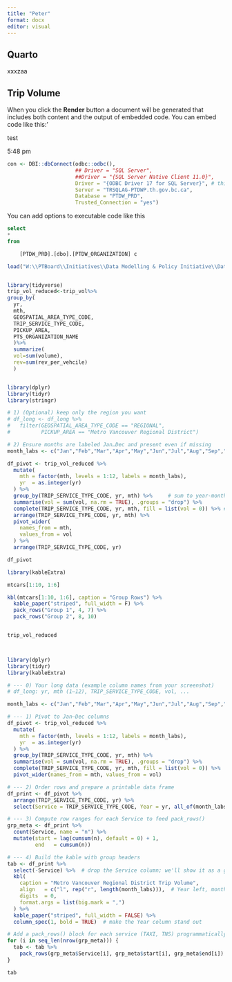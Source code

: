 ```yaml
---
title: "Peter"
format: docx
editor: visual
---
```


## Quarto

xxxzaa

## Trip Volume

When you click the **Render** button a document will be generated that includes both content and the output of embedded code. You can embed code like this:'

test

5:48 pm

```r

con <- DBI::dbConnect(odbc::odbc(),
                      ## Driver = "SQL Server",
                      ##Driver = "{SQL Server Native Client 11.0}",
                      Driver = "{ODBC Driver 17 for SQL Server}", # this driver works better; it needs to be installed
                      Server = "TRSQLAG-PTDWP.th.gov.bc.ca",
                      Database = "PTDW_PRD",
                      Trusted_Connection = "yes")


```

You can add options to executable code like this

```sql
 
select 
*
from 

	[PTDW_PRD].[dbo].[PTDW_ORGANIZATION] c

```

```r


load("W:\\PTBoard\\Initiatives\\Data Modelling & Policy Initiative\\Data Economic Modelling Projects\\2023_011_Indicators\\src\\trip_volume\\3_trip_volume_cube.Rda")


library(tidyverse)
trip_vol_reduced<-trip_vol%>%
group_by(
  yr, 
  mth, 
  GEOSPATIAL_AREA_TYPE_CODE,
  TRIP_SERVICE_TYPE_CODE, 
  PICKUP_AREA,  
  PTS_ORGANIZATION_NAME
  )%>%
  summarize(
  vol=sum(volume),
  rev=sum(rev_per_vehcile)
  ) 


library(dplyr)
library(tidyr)
library(stringr)

# 1) (Optional) keep only the region you want
# df_long <- df_long %>%
#   filter(GEOSPATIAL_AREA_TYPE_CODE == "REGIONAL",
#          PICKUP_AREA == "Metro Vancouver Regional District")

# 2) Ensure months are labeled Jan…Dec and present even if missing
month_labs <- c("Jan","Feb","Mar","Apr","May","Jun","Jul","Aug","Sep","Oct","Nov","Dec")

df_pivot <- trip_vol_reduced %>%
  mutate(
    mth = factor(mth, levels = 1:12, labels = month_labs),
    yr  = as.integer(yr)
  ) %>%
  group_by(TRIP_SERVICE_TYPE_CODE, yr, mth) %>%     # sum to year-month-service
  summarise(vol = sum(vol, na.rm = TRUE), .groups = "drop") %>%
  complete(TRIP_SERVICE_TYPE_CODE, yr, mth, fill = list(vol = 0)) %>% # fill missing months
  arrange(TRIP_SERVICE_TYPE_CODE, yr, mth) %>%
  pivot_wider(
    names_from = mth,
    values_from = vol
  ) %>%
  arrange(TRIP_SERVICE_TYPE_CODE, yr)

df_pivot


```


```r
library(kableExtra)

mtcars[1:10, 1:6]

kbl(mtcars[1:10, 1:6], caption = "Group Rows") %>%
  kable_paper("striped", full_width = F) %>%
  pack_rows("Group 1", 4, 7) %>%
  pack_rows("Group 2", 8, 10)


trip_vol_reduced



library(dplyr)
library(tidyr)
library(kableExtra)

# --- 0) Your long data (example column names from your screenshot)
# df_long: yr, mth (1–12), TRIP_SERVICE_TYPE_CODE, vol, ...

month_labs <- c("Jan","Feb","Mar","Apr","May","Jun","Jul","Aug","Sep","Oct","Nov","Dec")

# --- 1) Pivot to Jan–Dec columns
df_pivot <- trip_vol_reduced %>%
  mutate(
    mth = factor(mth, levels = 1:12, labels = month_labs),
    yr  = as.integer(yr)
  ) %>%
  group_by(TRIP_SERVICE_TYPE_CODE, yr, mth) %>%
  summarise(vol = sum(vol, na.rm = TRUE), .groups = "drop") %>%
  complete(TRIP_SERVICE_TYPE_CODE, yr, mth, fill = list(vol = 0)) %>%
  pivot_wider(names_from = mth, values_from = vol)

# --- 2) Order rows and prepare a printable data frame
df_print <- df_pivot %>%
  arrange(TRIP_SERVICE_TYPE_CODE, yr) %>%
  select(Service = TRIP_SERVICE_TYPE_CODE, Year = yr, all_of(month_labs))

# --- 3) Compute row ranges for each Service to feed pack_rows()
grp_meta <- df_print %>%
  count(Service, name = "n") %>%
  mutate(start = lag(cumsum(n), default = 0) + 1,
         end   = cumsum(n))

# --- 4) Build the kable with group headers
tab <- df_print %>%
  select(-Service) %>%  # drop the Service column; we'll show it as a group header
  kbl(
    caption = "Metro Vancouver Regional District Trip Volume",
    align   = c("l", rep("r", length(month_labs))),  # Year left, months right
    digits  = 0,
    format.args = list(big.mark = ",")
  ) %>%
  kable_paper("striped", full_width = FALSE) %>%
  column_spec(1, bold = TRUE)  # make the Year column stand out

# Add a pack_rows() block for each service (TAXI, TNS) programmatically
for (i in seq_len(nrow(grp_meta))) {
  tab <- tab %>%
    pack_rows(grp_meta$Service[i], grp_meta$start[i], grp_meta$end[i])
}

tab


```



